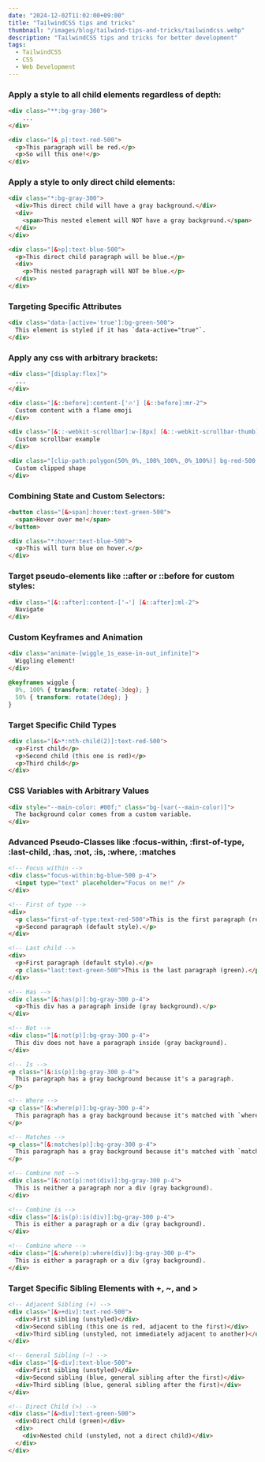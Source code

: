 ```yaml
---
date: "2024-12-02T11:02:00+09:00"
title: "TailwindCSS tips and tricks"
thumbnail: "/images/blog/tailwind-tips-and-tricks/tailwindcss.webp"
description: "TailwindCSS tips and tricks for better development"
tags:
  - TailwindCSS
  - CSS
  - Web Development
---
```


### Apply a style to all child elements regardless of depth:

```html
<div class="**:bg-gray-300">
    ...
</div>

<div class="[&_p]:text-red-500">
  <p>This paragraph will be red.</p>
  <p>So will this one!</p>
</div>
```

### Apply a style to only direct child elements:

```html
<div class="*:bg-gray-300">
  <div>This direct child will have a gray background.</div>
  <div>
    <span>This nested element will NOT have a gray background.</span>
  </div>
</div>

<div class="[&>p]:text-blue-500">
  <p>This direct child paragraph will be blue.</p>
  <div>
    <p>This nested paragraph will NOT be blue.</p>
  </div>
</div>
```

### Targeting Specific Attributes
  
```html
<div class="data-[active='true']:bg-green-500">
  This element is styled if it has `data-active="true"`.
</div>
```

### Apply any css with arbitrary brackets:
    
```html
<div class="[display:flex]">
  ...
</div>

<div class="[&::before]:content-['🔥'] [&::before]:mr-2">
  Custom content with a flame emoji
</div>

<div class="[&::-webkit-scrollbar]:w-[8px] [&::-webkit-scrollbar-thumb]:bg-blue-500 [&::-webkit-scrollbar-thumb]:rounded-md">
  Custom scrollbar example
</div>

<div class="[clip-path:polygon(50%_0%,_100%_100%,_0%_100%)] bg-red-500 w-32 h-32">
  Custom clipped shape
</div>
```

### Combining State and Custom Selectors:
  
```html
<button class="[&>span]:hover:text-green-500">
  <span>Hover over me!</span>
</button>

<div class="*:hover:text-blue-500">
  <p>This will turn blue on hover.</p>
</div>
```

### Target pseudo-elements like ::after or ::before for custom styles:

```html
<div class="[&::after]:content-['→'] [&::after]:ml-2">
  Navigate
</div>
```

### Custom Keyframes and Animation

```html
<div class="animate-[wiggle_1s_ease-in-out_infinite]">
  Wiggling element!
</div>
```

```css
@keyframes wiggle {
  0%, 100% { transform: rotate(-3deg); }
  50% { transform: rotate(3deg); }
}
```

### Target Specific Child Types

```html
<div class="[&>*:nth-child(2)]:text-red-500">
  <p>First child</p>
  <p>Second child (this one is red)</p>
  <p>Third child</p>
</div>
```

### CSS Variables with Arbitrary Values

```html
<div style="--main-color: #00f;" class="bg-[var(--main-color)]">
  The background color comes from a custom variable.
</div>
```

### Advanced Pseudo-Classes like :focus-within, :first-of-type, :last-child, :has, :not, :is, :where, :matches

```html
<!-- Focus within -->
<div class="focus-within:bg-blue-500 p-4">
  <input type="text" placeholder="Focus on me!" />
</div>

<!-- First of type -->
<div>
  <p class="first-of-type:text-red-500">This is the first paragraph (red).</p>
  <p>Second paragraph (default style).</p>
</div>

<!-- Last child -->
<div>
  <p>First paragraph (default style).</p>
  <p class="last:text-green-500">This is the last paragraph (green).</p>
</div>

<!-- Has -->
<div class="[&:has(p)]:bg-gray-300 p-4">
  <p>This div has a paragraph inside (gray background).</p>
</div>

<!-- Not -->
<div class="[&:not(p)]:bg-gray-300 p-4">
  This div does not have a paragraph inside (gray background).
</div>

<!-- Is -->
<p class="[&:is(p)]:bg-gray-300 p-4">
  This paragraph has a gray background because it's a paragraph.
</p>

<!-- Where -->
<p class="[&:where(p)]:bg-gray-300 p-4">
  This paragraph has a gray background because it's matched with `where`.
</p>

<!-- Matches -->
<p class="[&:matches(p)]:bg-gray-300 p-4">
  This paragraph has a gray background because it's matched with `matches`.
</p>

<!-- Combine not -->
<div class="[&:not(p):not(div)]:bg-gray-300 p-4">
  This is neither a paragraph nor a div (gray background).
</div>

<!-- Combine is -->
<div class="[&:is(p):is(div)]:bg-gray-300 p-4">
  This is either a paragraph or a div (gray background).
</div>

<!-- Combine where -->
<div class="[&:where(p):where(div)]:bg-gray-300 p-4">
  This is either a paragraph or a div (gray background).
</div>

```

### Target Specific Sibling Elements with +, ~, and >

```html
<!-- Adjacent Sibling (+) -->
<div class="[&>+div]:text-red-500">
  <div>First sibling (unstyled)</div>
  <div>Second sibling (this one is red, adjacent to the first)</div>
  <div>Third sibling (unstyled, not immediately adjacent to another)</div>
</div>

<!-- General Sibling (~) -->
<div class="[&~div]:text-blue-500">
  <div>First sibling (unstyled)</div>
  <div>Second sibling (blue, general sibling after the first)</div>
  <div>Third sibling (blue, general sibling after the first)</div>
</div>

<!-- Direct Child (>) -->
<div class="[&>div]:text-green-500">
  <div>Direct child (green)</div>
  <div>
    <div>Nested child (unstyled, not a direct child)</div>
  </div>
</div>
```